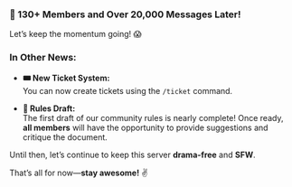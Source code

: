 

### **🚀 130+ Members and Over 20,000 Messages Later!**  

Let’s keep the momentum going! 😱  



### **In Other News:**  
- **🎟️ New Ticket System:**  
  You can now create tickets using the `/ticket` command.  

- **📜 Rules Draft:**  
  The first draft of our community rules is nearly complete! Once ready, **all members** will have the opportunity to provide suggestions and critique the document.  

Until then, let’s continue to keep this server **drama-free** and **SFW**.  

  

That’s all for now—**stay awesome!** ✌️  
